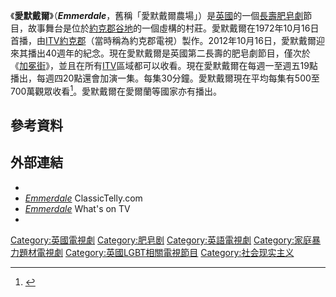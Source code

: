 {{Infobox television
| name                 = Emmerdale
| image                = 
| alt_name          = {{Plainlist|
* ''Emmerdale Farm'' (1972–1989)
}}
| genre                = [[肥皂劇|肥皂劇]]
| picture_format       = [[576i|576i]] ([[4:3|4:3]] [[SDTV|SDTV]], 1972年–2001年)<br />[[576i|576i]] ([[16:9|16:9]] [[SDTV|SDTV]], 2002年–2011年)<br />[[1080i|1080i]] ([[16:9|16:9]] [[High-definition_television|HDTV]], 2011年至今)
| audio_format         = 單聲道 (1972年–1990年)<br />立體聲 (1990年–2011年)<br />[[杜比數位|杜比數位]] 5.1 (2011年至今)
| network              = [[独立电视网|ITV]]
| creator              = {{le|凱文·拉凡|Kevin Laffan}}
| country              = 英國
| starring             = {{le|愛默戴爾角色列表|List of Emmerdale characters|目前演員}} <br> {{le|愛默戴爾以往角色列表|List of past Emmerdale characters|以往演員}}
| theme_music_composer = {{le|托尼·哈奇|Tony Hatch}}
| first_aired          = {{Start date|1972|10|16|df=yes}}
| last_aired           = 
| num_episodes         = 8,818<!-- As of 7 August 2020 --><ref>{{Cite web|url=https://www.radiotimes.com/tv-programme/e/nj6/emmerdale-episode-guide/|title=Emmerdale episode guide|website=[[Radio_Times|Radio Times]]|access-date=7 August 2020|archive-date=2020-08-07|archive-url=https://web.archive.org/web/20200807025216/https://www.radiotimes.com/tv-programme/e/nj6/emmerdale-episode-guide/|dead-url=no}}</ref>
| camera               = [[录影带|录影带]]；[[多镜头模式|多镜头]]
| runtime              = 30分鐘（23–25分鐘；撇除廣告）<br />60分鐘（特定集數）
| company              = [[ITV約克郡|約克郡電視]] (1972年–2006年)<br />[[ITV工作室|ITV製作]] (2006年-2009年)<br />[[ITV工作室|ITV工作室]] (2009年至今)
| producer             = 多人<br />凱特·布魯克斯、勞拉·肖
| executive_producer   = 多人<br />簡·哈德森
| location= [[西约克郡|西约克郡]]{{le|利茲影城|Leeds Studios}}(1972年至今)<br />[[北约克郡|北约克郡]]{{le|阿恩克里夫 (北約克郡)|Arncliffe, North Yorkshire|阿恩克里夫}} (1972年-1976年)<br />西约克郡{{le|埃舒爾特|Esholt}} (1976年–1997年)<br />西约克郡[[哈伍德宮|哈伍德宮]] (1997年至今)
| website = http://www.itv.com/emmerdale
}}
《'''愛默戴爾'''》（'''''Emmerdale'''''，舊稱「愛默戴爾農場」）是[[英國|英國]]的一個[[長壽節目|長壽]][[肥皂劇|肥皂劇]]節目，故事舞台是位於[[約克郡谷地|約克郡谷地]]的一個虛構的村莊。愛默戴爾在1972年10月16日首播，由[[ITV約克郡|ITV約克郡]]（當時稱為約克郡電視）製作。2012年10月16日，愛默戴爾迎來其播出40週年的紀念。現在愛默戴爾是英國第二長壽的肥皂劇節目，僅次於《[[加冕街|加冕街]]》，並且在所有[[獨立電視網|ITV]]區域都可以收看。現在愛默戴爾在每週一至週五19點播出，每週四20點還會加演一集。每集30分鐘。愛默戴爾現在平均每集有500至700萬觀眾收看<ref>{{cite web |last=Kilkelly |first=Daniel |url=http://www.digitalspy.co.uk/soaps/s3/coronation-street/news/a524186/coronation-street-christening-special-claims-92m-on-wednesday.html |title='Coronation Street' christening special claims 9.2m on Wednesday |work=Digital Spy |date=17 October 2013 |accessdate=18 January 2015 |archive-date=2015-07-24 |archive-url=https://web.archive.org/web/20150724113302/http://www.digitalspy.co.uk/soaps/s3/coronation-street/news/a524186/coronation-street-christening-special-claims-92m-on-wednesday.html |dead-url=no }}</ref>。愛默戴爾在愛爾蘭等國家亦有播出。

==參考資料==
{{Reflist}}

==外部連結==
*{{itv.com|id=emmerdale|title=''Emmerdale''}}
*[http://www.classictelly.com/programme.php?Programme=Emmerdale ''Emmerdale''] {{Wayback|url=http://www.classictelly.com/programme.php?Programme=Emmerdale |date=20150812190735 }} ClassicTelly.com
*[http://www.whatsontv.co.uk/soaps/emmerdale ''Emmerdale''] {{Wayback|url=http://www.whatsontv.co.uk/soaps/emmerdale |date=20161013095946 }} What's on TV
*{{IMDb title|0068069}}

{{DEFAULTSORT:Emmerdale}}
[[Category:英國電視劇|Category:英國電視劇]]
[[Category:肥皂剧|Category:肥皂剧]]
[[Category:英語電視劇|Category:英語電視劇]]
[[Category:家庭暴力題材電視劇|Category:家庭暴力題材電視劇]]
[[Category:英國LGBT相關電視節目|Category:英國LGBT相關電視節目]]
[[Category:社会现实主义|Category:社会现实主义]]